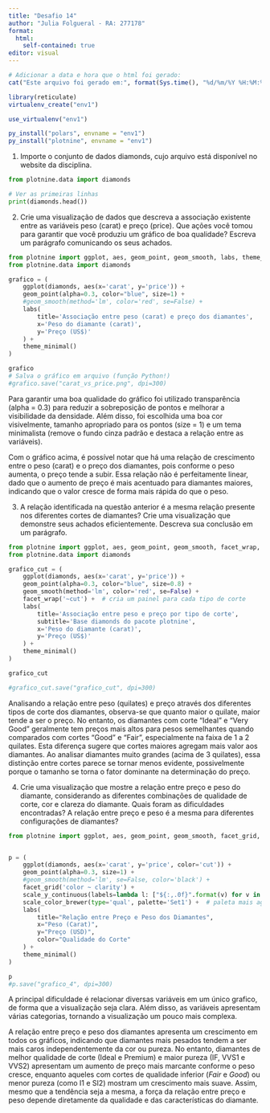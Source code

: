 ---
title: "Desafio 14"
author: "Julia Folgueral - RA: 277178"
format: 
  html: 
    self-contained: true
editor: visual
---

```{r, echo = FALSE}
# Adicionar a data e hora que o html foi gerado:
cat("Este arquivo foi gerado em:", format(Sys.time(), "%d/%m/%Y %H:%M:%S"))
```


```{r}
library(reticulate)
virtualenv_create("env1")

use_virtualenv("env1")

```

```{r}
py_install("polars", envname = "env1")
py_install("plotnine", envname = "env1")
```

1.  Importe o conjunto de dados diamonds, cujo arquivo está disponível no website da disciplina.

```{python}
from plotnine.data import diamonds

# Ver as primeiras linhas
print(diamonds.head())


```

2.  Crie uma visualização de dados que descreva a associação existente entre as variáveis peso (carat) e preço (price). Que ações você tomou para garantir que você produziu um gráfico de boa qualidade? Escreva um parágrafo comunicando os seus achados.

```{python}
from plotnine import ggplot, aes, geom_point, geom_smooth, labs, theme_minimal
from plotnine.data import diamonds

grafico = (
    ggplot(diamonds, aes(x='carat', y='price')) +
    geom_point(alpha=0.3, color="blue", size=1) +
    #geom_smooth(method='lm', color='red', se=False) +  
    labs(
        title='Associação entre peso (carat) e preço dos diamantes',
        x='Peso do diamante (carat)',
        y='Preço (US$)'
    ) +
    theme_minimal()
)

grafico
# Salva o gráfico em arquivo (função Python!)
#grafico.save("carat_vs_price.png", dpi=300)
```

Para garantir uma boa qualidade do gráfico foi utilizado transparência (alpha = 0.3) para reduzir a sobreposição de pontos e melhorar a visibilidade da densidade. Além disso, foi escolhida uma boa cor visivelmente, tamanho apropriado para os pontos (size = 1) e um tema minimalista (remove o fundo cinza padrão e destaca a relação entre as variáveis).

Com o gráfico acima, é possível notar que há uma relação de crescimento entre o peso (carat) e o preço dos diamantes, pois conforme o peso aumenta, o preço tende a subir. Essa relação não é perfeitamente linear, dado que o aumento de preço é mais acentuado para diamantes maiores, indicando que o valor cresce de forma mais rápida do que o peso.

3.  A relação identificada na questão anterior é a mesma relação presente nos diferentes cortes de diamantes? Crie uma visualização que demonstre seus achados eficientemente. Descreva sua conclusão em um parágrafo.

```{python}
from plotnine import ggplot, aes, geom_point, geom_smooth, facet_wrap, labs, theme_minimal
from plotnine.data import diamonds

grafico_cut = (
    ggplot(diamonds, aes(x='carat', y='price')) +
    geom_point(alpha=0.3, color="blue", size=0.8) +
    geom_smooth(method='lm', color='red', se=False) +
    facet_wrap('~cut') +  # cria um painel para cada tipo de corte
    labs(
        title='Associação entre peso e preço por tipo de corte',
        subtitle='Base diamonds do pacote plotnine',
        x='Peso do diamante (carat)',
        y='Preço (US$)'
    ) +
    theme_minimal()
)

grafico_cut

#grafico_cut.save("grafico_cut", dpi=300)
```

Analisando a relação entre peso (quilates) e preço através dos diferentes tipos de corte dos diamantes, observa-se que quanto maior o quilate, maior tende a ser o preço. No entanto, os diamantes com corte "Ideal" e "Very Good" geralmente tem preços mais altos para pesos semelhantes quando comparados com cortes "Good" e "Fair", especialmente na faixa de 1 a 2 quilates. Esta diferença sugere que cortes maiores agregam mais valor aos diamantes. Ao analisar diamantes muito grandes (acima de 3 quilates), essa distinção entre cortes parece se tornar menos evidente, possivelmente porque o tamanho se torna o fator dominante na determinação do preço.

4.  Crie uma visualização que mostre a relação entre preço e peso do diamante, considerando as diferentes combinações de qualidade de corte, cor e clareza do diamante. Quais foram as dificuldades encontradas? A relação entre preço e peso é a mesma para diferentes configurações de diamantes?

```{python}
from plotnine import ggplot, aes, geom_point, geom_smooth, facet_grid, labs, theme_minimal, scale_y_continuous, scale_color_brewer


p = (
    ggplot(diamonds, aes(x='carat', y='price', color='cut')) +
    geom_point(alpha=0.3, size=1) +
    #geom_smooth(method='lm', se=False, color='black') +
    facet_grid('color ~ clarity') +
    scale_y_continuous(labels=lambda l: ["${:,.0f}".format(v) for v in l]) +
    scale_color_brewer(type='qual', palette='Set1') +  # paleta mais agradável
    labs(
        title="Relação entre Preço e Peso dos Diamantes",
        x="Peso (Carat)",
        y="Preço (USD)",
        color="Qualidade do Corte"
    ) +
    theme_minimal()
)

p
#p.save("grafico_4", dpi=300)

```

A principal dificuldade é relacionar diversas variáveis em um único grafico, de forma que a visualização seja clara. Além disso, as variáveis apresentam várias categorias, tornando a visualização um pouco mais complexa.

A relação entre preço e peso dos diamantes apresenta um crescimento em todos os gráficos, indicando que diamantes mais pesados tendem a ser mais caros independentemente da cor ou pureza. No entanto, diamantes de melhor qualidade de corte (Ideal e Premium) e maior pureza (IF, VVS1 e VVS2) apresentam um aumento de preço mais marcante conforme o peso cresce, enquanto aqueles com cortes de qualidade inferior (*Fair* e *Good*) ou menor pureza (como I1 e SI2) mostram um crescimento mais suave. Assim, mesmo que a tendência seja a mesma, a força da relação entre preço e peso depende diretamente da qualidade e das características do diamante.
